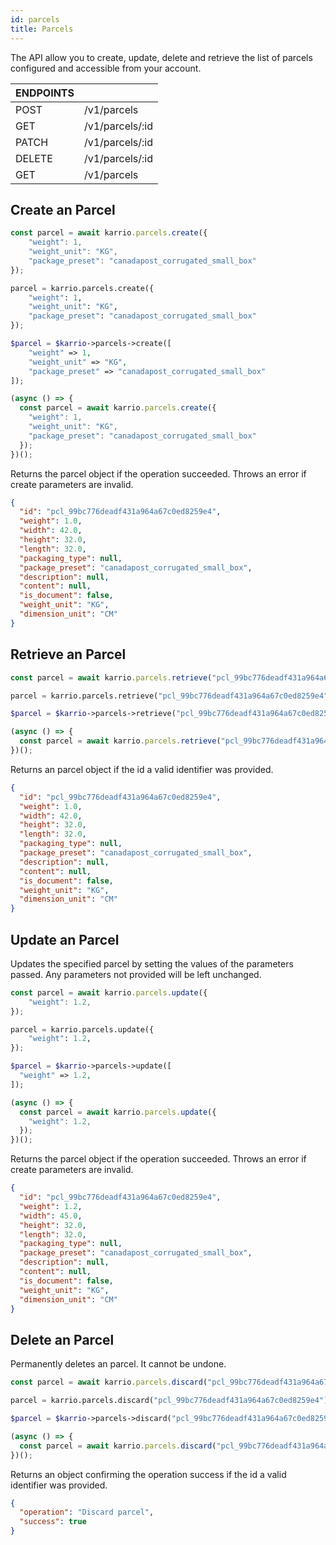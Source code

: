 ```yaml
---
id: parcels
title: Parcels
---
```



The API allow you to create, update, delete and retrieve the list of
parcels configured and accessible from your account.


<div id="tailwind">
  <table className="table-auto">
    <thead>
      <tr>
        <th>ENDPOINTS</th>
        <th></th>
      </tr>
    </thead>
    <tbody>
      <tr>
        <td>POST</td>
        <td>/v1/parcels</td>
      </tr>
      <tr>
        <td>GET</td>
        <td>/v1/parcels/:id</td>
      </tr>
      <tr>
        <td>PATCH</td>
        <td>/v1/parcels/:id</td>
      </tr>
      <tr>
        <td>DELETE</td>
        <td>/v1/parcels/:id</td>
      </tr>
      <tr>
        <td>GET</td>
        <td>/v1/parcels</td>
      </tr>
    </tbody>
  </table>
</div>


## Create an Parcel


<div id="tabs">
<Tabs>
<TabItem value="node" label="Node">

```javascript
const parcel = await karrio.parcels.create({
	"weight": 1,
	"weight_unit": "KG",
	"package_preset": "canadapost_corrugated_small_box"
});
```

</TabItem>
<TabItem value="python" label="Python">

```python
parcel = karrio.parcels.create({
	"weight": 1,
	"weight_unit": "KG",
	"package_preset": "canadapost_corrugated_small_box"
});
```

</TabItem>
<TabItem value="php" label="PHP">

```php
$parcel = $karrio->parcels->create([
	"weight" => 1,
	"weight_unit" => "KG",
	"package_preset" => "canadapost_corrugated_small_box"
]);
```

</TabItem>
<TabItem value="js" label="Javascript">

```javascript
(async () => {
  const parcel = await karrio.parcels.create({
    "weight": 1,
    "weight_unit": "KG",
    "package_preset": "canadapost_corrugated_small_box"
  });
})();
```

</TabItem>
</Tabs>
</div>

Returns the parcel object if the operation succeeded.
Throws an error if create parameters are invalid.

<div id="tabs">

```json
{
  "id": "pcl_99bc776deadf431a964a67c0ed8259e4",
  "weight": 1.0,
  "width": 42.0,
  "height": 32.0,
  "length": 32.0,
  "packaging_type": null,
  "package_preset": "canadapost_corrugated_small_box",
  "description": null,
  "content": null,
  "is_document": false,
  "weight_unit": "KG",
  "dimension_unit": "CM"
}
```

</div>

## Retrieve an Parcel


<div id="tabs">
<Tabs>
<TabItem value="node" label="Node">

```javascript
const parcel = await karrio.parcels.retrieve("pcl_99bc776deadf431a964a67c0ed8259e4");
```

</TabItem>
<TabItem value="python" label="Python">

```python
parcel = karrio.parcels.retrieve("pcl_99bc776deadf431a964a67c0ed8259e4");
```

</TabItem>
<TabItem value="php" label="PHP">

```php
$parcel = $karrio->parcels->retrieve("pcl_99bc776deadf431a964a67c0ed8259e4");
```

</TabItem>
<TabItem value="js" label="Javascript">

```javascript
(async () => {
  const parcel = await karrio.parcels.retrieve("pcl_99bc776deadf431a964a67c0ed8259e4");
})();
```

</TabItem>
</Tabs>
</div>

Returns an parcel object if the id a valid identifier was provided.

<div id="tabs">

```json
{
  "id": "pcl_99bc776deadf431a964a67c0ed8259e4",
  "weight": 1.0,
  "width": 42.0,
  "height": 32.0,
  "length": 32.0,
  "packaging_type": null,
  "package_preset": "canadapost_corrugated_small_box",
  "description": null,
  "content": null,
  "is_document": false,
  "weight_unit": "KG",
  "dimension_unit": "CM"
}
```

</div>

## Update an Parcel

Updates the specified parcel by setting the values of the parameters passed.
Any parameters not provided will be left unchanged.

<div id="tabs">
<Tabs>
<TabItem value="node" label="Node">

```javascript
const parcel = await karrio.parcels.update({
	"weight": 1.2,
});
```

</TabItem>
<TabItem value="python" label="Python">

```python
parcel = karrio.parcels.update({
	"weight": 1.2,
});
```

</TabItem>
<TabItem value="php" label="PHP">

```php
$parcel = $karrio->parcels->update([
  "weight" => 1.2,
]);
```

</TabItem>
<TabItem value="js" label="Javascript">

```javascript
(async () => {
  const parcel = await karrio.parcels.update({
    "weight": 1.2,
  });
})();
```

</TabItem>
</Tabs>
</div>

Returns the parcel object if the operation succeeded.
Throws an error if create parameters are invalid.

<div id="tabs">

```json
{
  "id": "pcl_99bc776deadf431a964a67c0ed8259e4",
  "weight": 1.2,
  "width": 45.0,
  "height": 32.0,
  "length": 32.0,
  "packaging_type": null,
  "package_preset": "canadapost_corrugated_small_box",
  "description": null,
  "content": null,
  "is_document": false,
  "weight_unit": "KG",
  "dimension_unit": "CM"
}
```

</div>


## Delete an Parcel

Permanently deletes an parcel. It cannot be undone.

<div id="tabs">
<Tabs>
<TabItem value="node" label="Node">

```javascript
const parcel = await karrio.parcels.discard("pcl_99bc776deadf431a964a67c0ed8259e4");
```

</TabItem>
<TabItem value="python" label="Python">

```python
parcel = karrio.parcels.discard("pcl_99bc776deadf431a964a67c0ed8259e4");
```

</TabItem>
<TabItem value="php" label="PHP">

```php
$parcel = $karrio->parcels->discard("pcl_99bc776deadf431a964a67c0ed8259e4");
```

</TabItem>
<TabItem value="js" label="Javascript">

```javascript
(async () => {
  const parcel = await karrio.parcels.discard("pcl_99bc776deadf431a964a67c0ed8259e4");
})();
```

</TabItem>
</Tabs>
</div>

Returns an object confirming the operation success if the id a valid identifier was provided.

<div id="tabs">

```json
{
  "operation": "Discard parcel",
  "success": true
}
```

</div>
